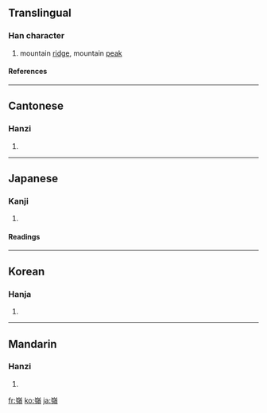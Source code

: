 {{see|岭}}

==Translingual==
===Han character===
{{Han char|rn=46|rad=山|as=14|sn=17|four=2238<sub>6</sub>|canj=山人戈金 (UOIC)}}
# mountain [[ridge]], mountain [[peak]]
====References====
{{Han ref|kx=0321.170|dkj=08553|dj=0621.220|hdz=10802.260|uh=5DBA|ud=23994|bh=C0AD|bd=49325}}
----
==Cantonese==
===Hanzi===
{{yue-hanzi|jyut=|y=leng5, ling5}}
# {{defn|Cantonese}}
----
==Japanese==
===Kanji===
{{ja-kanji|grade=|rs=山14}}
# {{defn|Japanese}} 
====Readings====
{{ja-readings|on=[[れい]] (rei), [[りょう]] (ryō)|kun=[[みね]] (mine)}}
----
==Korean==
===Hanja===
{{ko-hanja|hangeul=령|rv=ryeong|mr=ryŏng}}
# {{defn|Korean}}
----
==Mandarin==
===Hanzi===
{{cmn-hanzi|sim=岭|pin=[[lǐng]] ([[ling3]])|wg=ling<sup>3</sup>}}
# {{defn|Mandarin}}

[[fr:嶺]]
[[ko:嶺]]
[[ja:嶺]]